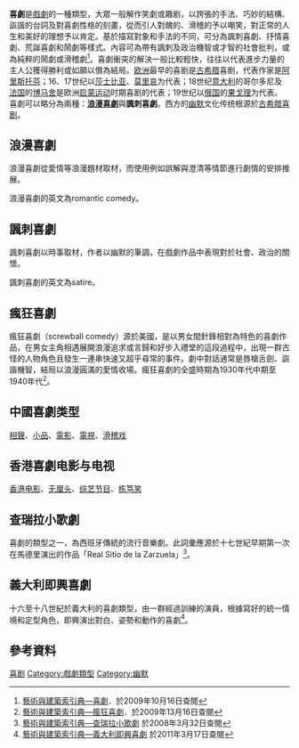 {{Expand language|1=en|time=2020-09-19T03:44:38+00:00}}
'''喜劇'''是[[戲劇|戲劇]]的一種類型，大眾一般解作笑劇或趣剧，以誇張的手法、巧妙的結構、詼諧的台詞及對喜劇性格的刻畫，從而引人對醜的、滑稽的予以嘲笑，對正常的人生和美好的理想予以肯定。基於描寫對象和手法的不同，可分為諷刺喜劇、抒情喜劇、荒誕喜劇和鬧劇等樣式。內容可為帶有諷刺及政治機智或才智的社會批判，或為純粹的鬧劇或滑稽劇<ref>[http://aat.teldap.tw/qid.php?300055911 藝術與建築索引典—喜劇]{{dead link|date=2017年12月 |bot=InternetArchiveBot |fix-attempted=yes }}．於2009年10月16日查閱</ref>。喜劇衝突的解決一般比較輕快，往往以代表進步力量的主人公獲得勝利或如願以償為結局。[[欧洲|欧洲]]最早的喜剧是[[古希腊|古希腊]]喜剧，代表作家是[[阿里斯托芬|阿里斯托芬]]；16、17世纪以[[莎士比亚|莎士比亚]]、[[莫里哀|莫里哀]]为代表；18世纪[[意大利|意大利]]的哥尔多尼及[[法国|法国]]的[[博马舍|博马舍]]是欧洲[[启蒙运动|启蒙运动]]时期喜剧的代表；19世纪以[[俄国|俄国]]的[[果戈理|果戈理]]为代表。喜劇可以略分為兩種：'''[[浪漫喜劇|浪漫喜劇]]'''與'''諷刺喜劇'''。西方的[[幽默|幽默]]文化传统根源於[[古希腊喜剧|古希腊喜剧]]。

== 浪漫喜劇 ==

浪漫喜劇從愛情等浪漫題材取材，而使用例如誤解與澄清等情節進行劇情的安排推展。

浪漫喜劇的英文為romantic comedy。

== 諷刺喜劇 ==

諷刺喜劇以時事取材，作者以幽默的筆調，在戲劇作品中表現對於社會、政治的關懷。

諷刺喜劇的英文為satire。

== 瘋狂喜劇 ==
瘋狂喜劇（screwball comedy）源於美國，是以男女間針鋒相對為特色的喜劇作品，在男女主角相遇展開浪漫追求或言歸和好步入禮堂的這段過程中，出現一群古怪的人物角色且發生一連串快速又超乎尋常的事件。劇中對話通常是唇槍舌劍、詼諧機智，結局以浪漫圓滿的愛情收場。瘋狂喜劇的全盛時期為1930年代中期至1940年代<ref>[http://aat.teldap.tw/qid.php?300263884 藝術與建築索引典—瘋狂喜劇]{{dead link|date=2017年12月 |bot=InternetArchiveBot |fix-attempted=yes }}．於2009年13月16日查閱</ref>。

== 中國喜劇类型 ==
[[相聲|相聲]]、[[喜剧小品|小品]]、[[喜剧电影|電影]]、[[情景喜剧|電視]]、[[滑稽戏|滑稽戏]]

== 香港喜劇电影与电视 ==
[[香港电影|香港电影]]、[[无厘头|无厘头]]、[[综艺节目|综艺节目]]、[[栋笃笑|栋笃笑]]

== 查瑞拉小歌劇 ==
喜劇的類型之一，為西班牙傳統的流行音樂劇。此詞彙應源於十七世紀早期第一次在馬德里演出的作品「Real Sitio de la Zarzuela」<ref>[http://db1x.sinica.edu.tw/caat/caat_rptcaatc.php?_op=?SUBJECT_ID:300265213 藝術與建築索引典—查瑞拉小歌劇] {{Wayback|url=http://db1x.sinica.edu.tw/caat/caat_rptcaatc.php?_op=%3FSUBJECT_ID%3A300265213 |date=20111108174526 }}於2008年3月32日查閱</ref>。

== 義大利即興喜劇 ==
十六至十八世紀於義大利的喜劇類型，由一群經過訓練的演員，根據寫好的統一情境和定型角色，即興演出對白、姿勢和動作的喜劇<ref>[http://db1x.sinica.edu.tw/caat/caat_rptcaatc.php?_op=?SUBJECT_ID:300055912 藝術與建築索引典—義大利即興喜劇] {{Wayback|url=http://db1x.sinica.edu.tw/caat/caat_rptcaatc.php?_op=%3FSUBJECT_ID%3A300055912 |date=20111108162134 }}於2011年3月17日查閱</ref>。

== 參考資料 ==
{{reflist}}

[[Category:喜剧|]]
[[Category:戲劇類型|Category:戲劇類型]]
[[Category:幽默|Category:幽默]]